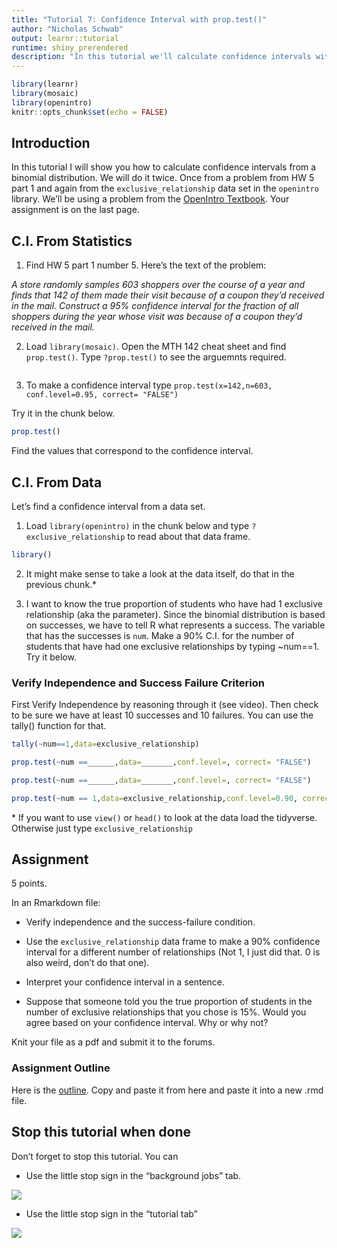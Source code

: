 ```yaml
---
title: "Tutorial 7: Confidence Interval with prop.test()"
author: "Nicholas Schwab"
output: learnr::tutorial
runtime: shiny_prerendered
description: "In this tutorial we'll calculate confidence intervals with the Binomial Distribution"
---
```


```r
library(learnr)
library(mosaic)
library(openintro)
knitr::opts_chunk$set(echo = FALSE)
```

## Introduction

In this tutorial I will show you how to calculate confidence intervals from a binomial distribution. We will do it twice. Once from a problem from HW 5 part 1 and again from the `exclusive_relationship` data set in the `openintro` library. We'll be using a problem from the [[OpenIntro]{.underline} Textbook](https://www.openintro.org/book/os/). Your assignment is on the last page.

## C.I. From Statistics

1.  Find HW 5 part 1 number 5. Here's the text of the problem:

*A store randomly samples 603 shoppers over the course of a year and finds that 142 of them made their visit because of a coupon they'd received in the mail. Construct a 95% confidence interval for the fraction of all shoppers during the year whose visit was because of a coupon they'd received in the mail.*

2.  Load `library(mosaic)`. Open the MTH 142 cheat sheet and find `prop.test()`. Type `?prop.test()` to see the arguemnts required.

```r

```

3.  To make a confidence interval type `prop.test(x=142,n=603, conf.level=0.95, correct= "FALSE")`

Try it in the chunk below.

```r
prop.test()
```

Find the values that correspond to the confidence interval.

## C.I. From Data

Let's find a confidence interval from a data set.

1.  Load `library(openintro)` in the chunk below and type `?exclusive_relationship` to read about that data frame.

```r
library()
```

2.  It might make sense to take a look at the data itself, do that in the previous chunk.\*

3.  I want to know the true proportion of students who have had 1 exclusive relationship (aka the parameter). Since the binomial distribution is based on successes, we have to tell R what represents a success. The variable that has the successes is `num`. Make a 90% C.I. for the number of students that have had one exclusive relationships by typing \~num==1. Try it below.

### Verify Independence and Success Failure Criterion

First Verify Independence by reasoning through it (see video). Then check to be sure we have at least 10 successes and 10 failures. You can use the tally() function for that. 

```r
tally(~num==1,data=exclusive_relationship)
```

```r
prop.test(~num ==______,data=_______,conf.level=, correct= "FALSE")
```

```r
prop.test(~num ==______,data=_______,conf.level=, correct= "FALSE")
```

```r
prop.test(~num == 1,data=exclusive_relationship,conf.level=0.90, correct= "FALSE")
```

\* If you want to use `view()` or `head()` to look at the data load the tidyverse. Otherwise just type `exclusive_relationship`



## Assignment

5 points.

In an Rmarkdown file:

-   Verify independence and the success-failure condition.

-   Use the `exclusive_relationship` data frame to make a 90% confidence interval for a different number of relationships (Not 1, I just did that. 0 is also weird, don't do that one).

-   Interpret your confidence interval in a sentence.

-   Suppose that someone told you the true proportion of students in the number of exclusive relationships that you chose is 15%. Would you agree based on your confidence interval. Why or why not?

Knit your file as a pdf and submit it to the forums.

### Assignment Outline

Here is the
[outline](https://github.com/Nics-Github/MTH142Rtutorials/blob/master/inst/tutorials/7th_Rtutorial_Prop_CI/7th_Rtutorial_outline.txt).
Copy and paste it from here and paste it into a new .rmd file.

## Stop this tutorial when done

Don't forget to stop this tutorial. You can

-   Use the little stop sign in the "background jobs" tab.

![](images/background_jobs_stopsign.png)

-   Use the little stop sign in the "tutorial tab"

![](images/tutorial_stop_sign.png)

